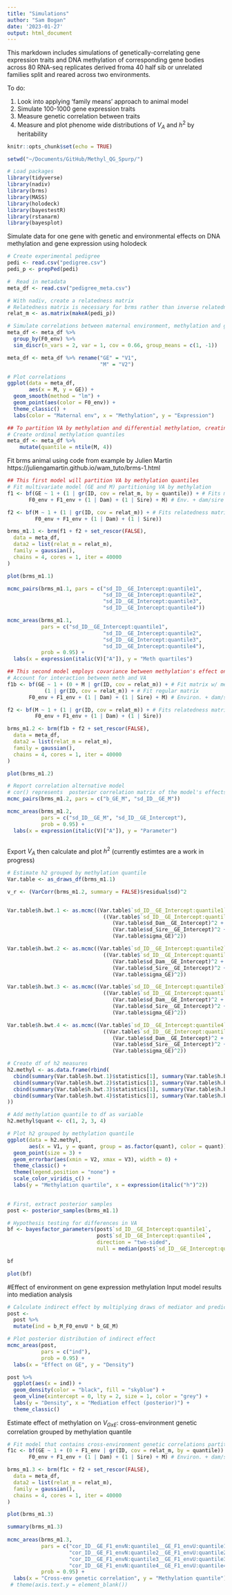```yaml
---
title: "Simulations"
author: "Sam Bogan"
date: '2023-01-27'
output: html_document
---
```


This markdown includes simulations of genetically-correlating gene expression traits and DNA methylation of corresponding gene bodies across 80 RNA-seq replicates derived froma 40 half sib or unrelated families split and reared across two environments.

To do:

1. Look into applying 'family means' approach to animal model
2. Simulate 100-1000 gene expression traits
3. Measure genetic correlation between traits
4. Measure and plot phenome wide distributions of $V_A$ and $h^2$ by heritability

```r
knitr::opts_chunk$set(echo = TRUE)

setwd("~/Documents/GitHub/Methyl_QG_Spurp/")

# Load packages
library(tidyverse)
library(nadiv)
library(brms)
library(MASS)
library(holodeck)
library(bayestestR)
library(rstanarm)
library(bayesplot)

```

Simulate data for one gene with genetic and environmental effects on DNA methylation and gene expression using holodeck

```r

# Create experimental pedigree
pedi <- read.csv("pedigree.csv")
pedi_p <- prepPed(pedi)

#  Read in metadata
meta_df <- read.csv("pedigree_meta.csv")

# With nadiv, create a relatedness matrix
# Relatedness matrix is necessary for brms rather than inverse relatedness
relat_m <- as.matrix(makeA(pedi_p))

# Simulate correlations between maternal environment, methylation and gene expression
meta_df <- meta_df %>% 
  group_by(F0_env) %>% 
  sim_discr(n_vars = 2, var = 1, cov = 0.66, group_means = c(1, -1))

meta_df <- meta_df %>% rename("GE" = "V1",
                              "M" = "V2")

# Plot correlations
ggplot(data = meta_df,
       aes(x = M, y = GE)) +
  geom_smooth(method = "lm") +
  geom_point(aes(color = F0_env)) +
  theme_classic() +
  labs(color = "Maternal env", x = "Methylation", y = "Expression")

## To partition VA by methylation and differential methylation, creating quantiles for each
# Create ordinal methylation quantiles
meta_df <- meta_df %>%
    mutate(quantile = ntile(M, 4))

```

Fit brms animal using code from example by Julien Martin
https://juliengamartin.github.io/wam_tuto/brms-1.html

```r

## This first model will partition VA by methylation quantiles
# Fit multivariate model (GE and M) partitioning VA by methylation
f1 <- bf(GE ~ 1 + (1 | gr(ID, cov = relat_m, by = quantile)) + # Fits matrix w/ meth partitions for GE
       F0_env + F1_env + (1 | Dam) + (1 | Sire) + M) # Env. + dam/sire effects on GE

f2 <- bf(M ~ 1 + (1 | gr(ID, cov = relat_m)) + # Fits relatedness matrix for M
         F0_env + F1_env + (1 | Dam) + (1 | Sire))

brms_m1.1 <- brm(f1 + f2 + set_rescor(FALSE), 
  data = meta_df,
  data2 = list(relat_m = relat_m),
  family = gaussian(),
  chains = 4, cores = 1, iter = 40000
)

plot(brms_m1.1)

mcmc_pairs(brms_m1.1, pars = c("sd_ID__GE_Intercept:quantile1",
                               "sd_ID__GE_Intercept:quantile2",
                               "sd_ID__GE_Intercept:quantile3",
                               "sd_ID__GE_Intercept:quantile4"))

mcmc_areas(brms_m1.1,
           pars = c("sd_ID__GE_Intercept:quantile1",
                               "sd_ID__GE_Intercept:quantile2",
                               "sd_ID__GE_Intercept:quantile3",
                               "sd_ID__GE_Intercept:quantile4"),
           prob = 0.95) +
  labs(x = expression(italic(V)["A"]), y = "Meth quartiles")


```

```r

## This second model employs covariance between methylation's effect on expression and VA for expression
# Account for interaction between meth and VA
f1b <- bf(GE ~ 1 + (0 + M | gr(ID, cov = relat_m)) + # Fit matrix w/ meth cov
            (1 | gr(ID, cov = relat_m)) + # Fit regular matrix
       F0_env + F1_env + (1 | Dam) + (1 | Sire) + M) # Environ. + dam/sire effects on GE

f2 <- bf(M ~ 1 + (1 | gr(ID, cov = relat_m)) + # Fits relatedness matrix for M
         F0_env + F1_env + (1 | Dam) + (1 | Sire))

brms_m1.2 <- brm(f1b + f2 + set_rescor(FALSE), 
  data = meta_df,
  data2 = list(relat_m = relat_m),
  family = gaussian(),
  chains = 4, cores = 1, iter = 40000
)

plot(brms_m1.2)

# Report correlation alternative model
# cor() represents  posterior correlation matrix of the model's effects
mcmc_pairs(brms_m1.2, pars = c("b_GE_M", "sd_ID__GE_M"))

mcmc_areas(brms_m1.2,
           pars = c("sd_ID__GE_M", "sd_ID__GE_Intercept"),
           prob = 0.95) +
  labs(x = expression(italic(V)["A"]), y = "Parameter")



```
Export $V_A$ then calculate and plot $h^2$ (currently estimtes are a work in progress)

```r

# Estimate h2 grouped by methylation quantile
Var.table <- as_draws_df(brms_m1.1)

v_r <- (VarCorr(brms_m1.2, summary = FALSE)$residual$sd)^2


Var.table$h.bwt.1 <- as.mcmc((Var.table$`sd_ID__GE_Intercept:quantile1`)^2 / 
                               ((Var.table$`sd_ID__GE_Intercept:quantile1`)^2 + 
                                  (Var.table$sd_Dam__GE_Intercept)^2 + 
                                  (Var.table$sd_Sire__GE_Intercept)^2 +
                                  (Var.table$sigma_GE)^2))

Var.table$h.bwt.2 <- as.mcmc((Var.table$`sd_ID__GE_Intercept:quantile2`)^2 / 
                               ((Var.table$`sd_ID__GE_Intercept:quantile2`)^2 + 
                                  (Var.table$sd_Dam__GE_Intercept)^2 + 
                                  (Var.table$sd_Sire__GE_Intercept)^2 +
                                  (Var.table$sigma_GE)^2))

Var.table$h.bwt.3 <- as.mcmc((Var.table$`sd_ID__GE_Intercept:quantile3`)^2 / 
                               ((Var.table$`sd_ID__GE_Intercept:quantile3`)^2 + 
                                  (Var.table$sd_Dam__GE_Intercept)^2 + 
                                  (Var.table$sd_Sire__GE_Intercept)^2 +
                                  (Var.table$sigma_GE)^2))

Var.table$h.bwt.4 <- as.mcmc((Var.table$`sd_ID__GE_Intercept:quantile4`)^2 / 
                               ((Var.table$`sd_ID__GE_Intercept:quantile4`)^2 + 
                                  (Var.table$sd_Dam__GE_Intercept)^2 + 
                                  (Var.table$sd_Sire__GE_Intercept)^2 +
                                  (Var.table$sigma_GE)^2))

# Create df of h2 measures
h2.methyl <- as.data.frame(rbind(
  cbind(summary(Var.table$h.bwt.1)$statistics[1], summary(Var.table$h.bwt.1)$quantiles[1], summary(Var.table$h.bwt.1)$quantiles[5]),
  cbind(summary(Var.table$h.bwt.2)$statistics[1], summary(Var.table$h.bwt.2)$quantiles[1], summary(Var.table$h.bwt.2)$quantiles[5]),
  cbind(summary(Var.table$h.bwt.3)$statistics[1], summary(Var.table$h.bwt.3)$quantiles[1], summary(Var.table$h.bwt.3)$quantiles[5]),
  cbind(summary(Var.table$h.bwt.4)$statistics[1], summary(Var.table$h.bwt.4)$quantiles[1], summary(Var.table$h.bwt.4)$quantiles[5])
))

# Add methylation quantile to df as variable 
h2.methyl$quant <- c(1, 2, 3, 4)

# Plot h2 grouped by methylation quantile
ggplot(data = h2.methyl,
       aes(x = V1, y = quant, group = as.factor(quant), color = quant)) +
  geom_point(size = 3) +
  geom_errorbar(aes(xmin = V2, xmax = V3), width = 0) +
  theme_classic() +
  theme(legend.position = "none") +
  scale_color_viridis_c() +
  labs(y = "Methylation quartile", x = expression(italic("h")^2))
  
```

```r

# First, extract posterior samples
post <- posterior_samples(brms_m1.1)

# Hypothesis testing for differences in VA
bf <- bayesfactor_parameters(post$`sd_ID__GE_Intercept:quantile1`, 
                             post$`sd_ID__GE_Intercept:quantile4`,
                             direction = "two-sided", 
                             null = median(post$`sd_ID__GE_Intercept:quantile4`))

bf

plot(bf)
```

#Effect of environment on gene expression methylation
Input model results into mediation analysis

```r

# Calculate indirect effect by multiplying draws of mediator and predictor variables
post <-
  post %>% 
  mutate(ind = b_M_F0_envU * b_GE_M)

# Plot posterior distribution of indirect effect
mcmc_areas(post,
           pars = c("ind"),
           prob = 0.95) +
  labs(x = "Effect on GE", y = "Density")

post %>% 
  ggplot(aes(x = ind)) +
  geom_density(color = "black", fill = "skyblue") + 
  geom_vline(xintercept = 0, lty = 2, size = 1, color = "grey") +
  labs(y = "Density", x = "Mediation effect (posterior)") +
  theme_classic()

```
Estimate effect of methylation on $V_{GxE}$: cross-environment genetic correlation grouped by methylation quantile
```r

# Fit model that contains cross-environment genetic correlations partitioned by methylation
f1c <- bf(GE ~ 1 + (0 + F1_env | gr(ID, cov = relat_m, by = quantile)) + # Fits relatedness matrix w/ meth partitions for GE
       F0_env + F1_env + (1 | Dam) + (1 | Sire) + M) # Environ. + dam/sire effects on GE

brms_m1.3 <- brm(f1c + f2 + set_rescor(FALSE), 
  data = meta_df,
  data2 = list(relat_m = relat_m),
  family = gaussian(),
  chains = 4, cores = 1, iter = 40000
)

plot(brms_m1.3)

summary(brms_m1.3)
  
mcmc_areas(brms_m1.3,
           pars = c("cor_ID__GE_F1_envN:quantile1__GE_F1_envU:quantile1",
                    "cor_ID__GE_F1_envN:quantile2__GE_F1_envU:quantile2",
                    "cor_ID__GE_F1_envN:quantile3__GE_F1_envU:quantile3",
                    "cor_ID__GE_F1_envN:quantile4__GE_F1_envU:quantile4"),
           prob = 0.95) +
  labs(x = "Cross-env genetic correlation", y = "Methylation quantile") #+
 # theme(axis.text.y = element_blank())

```

